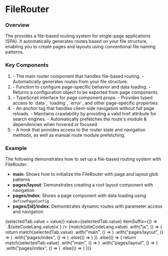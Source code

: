 


# FileRouter

### Overview

The <CodePreview data={fileRouterTypePreview} /> provides a file-based routing system for 
single-page applications (SPA). It automatically generates routes based on your file 
structure, enabling you to create pages and layouts using conventional file naming patterns. 

### Key Components

1. <CodePreview data={fileRouterTypePreview} />
    - The main router component that handles file-based routing.
    - Automatically generates routes from your file structure.

2. <CodePreview data={definePageConfigTypePreview} />
    - Function to configure page-specific behavior and data loading.
    - Returns a configuration object to be exported from page components.

3. <CodePreview data={pagePropsTypePreview} />
    - TypeScript interface for page component props.
    - Provides typed access to `data`, `loading`, `error`, and other page-specific properties.

4. <CodePreview data={linkTypePreview} />
    - An anchor tag that handles client-side navigation without full page reloads.
    - Maintains crawlability by providing a valid href attribute for search engines.
    - Automatically prefetches the route's module & dependencies when hovered or focused.

5. <CodePreview data={useFileRouterTypePreview} />
    - A hook that provides access to the router state and navigation methods, as well as manual route module prefetching.

### Example

The following demonstrates how to set up a file-based routing system with FileRouter:

- **main**: Shows how to initialize the FileRouter with page and layout glob patterns
- **pages/layout**: Demonstrates creating a root layout component with navigation
- **pages/index**: Shows a page component with data loading using `definePageConfig`
- **pages/[id]/index**: Demonstrates dynamic routes with parameter access and navigation

<div>
  <div className="not-prose">
    <TabGroup
      items={tabs}
      onSelect={(value) => (selectedTab.value = value)}
      value={selectedTab.value}
      itemSuffix={() => `.${siteCodeLang.value}x`}
    />
    <CopyInnerText>
      {match(siteCodeLang.value)
        .with("js", () => { 
          return match(selectedTab.value)
            .with("main", () => <ExampleMain />)
            .with("pages/layout", () => <ExamplePagesLayout />)
            .with("pages/index", () => <ExamplePagesIndex />)
            .else(() => <ExamplePagesIdIndex />)
        })
        .else(() => {
          return match(selectedTab.value)
            .with("main", () => <ExampleMainTs />)
            .with("pages/layout", () => <ExamplePagesLayoutTs />)
            .with("pages/index", () => <ExamplePagesIndexTs />)
            .else(() => <ExamplePagesIdIndexTs />)
      })}
    </CopyInnerText>
  </div>
</div>
